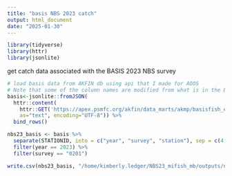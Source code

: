 ```yaml
---
title: "basis NBS 2023 catch"
output: html_document
date: "2025-01-30"
---
```


```r
library(tidyverse)
library(httr)
library(jsonlite)
```


get catch data associated with the BASIS 2023 NBS survey

```r
# load basis data from AKFIN db using api that I made for AOOS
# Note that some of the column names are modified from what is in the BASIS database
basis<-jsonlite::fromJSON(
  httr::content(
    httr::GET('https://apex.psmfc.org/akfin/data_marts/akmp/basisfish_erddap'),
    as="text", encoding="UTF-8")) %>%
  bind_rows()
```

```r
nbs23_basis <- basis %>%
  separate(STATIONID, into = c("year", "survey", "station"), sep = c(4,8), remove = F) %>%
  filter(year == 2023) %>%
  filter(survey == "0201")
```

```r
write.csv(nbs23_basis, "/home/kimberly.ledger/NBS23_mifish_mb/outputs/nbs23_basis_catch.csv")
```

